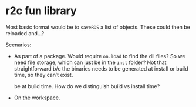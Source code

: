 # r2c fun library

Most basic format would be to `saveRDS` a list of objects.  These could then be
reloaded and...?

Scenarios:

* As part of a package.  Would require `on.load` to find the dll files?  So we
  need file storage, which can just be in the `inst` folder?  Not that
  straightforward b/c the binaries needs to be generated at install or build
  time, so they can't exist.  

  be at build time.  How do we distinguish build vs install time?
* On the workspace.
